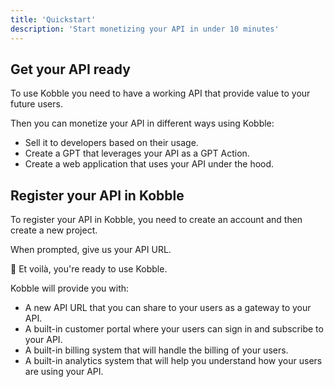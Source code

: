 ```yaml
---
title: 'Quickstart'
description: 'Start monetizing your API in under 10 minutes'
---
```


## Get your API ready

To use Kobble you need to have a working API that provide value to your future users.

Then you can monetize your API in different ways using Kobble:

- Sell it to developers based on their usage.
- Create a GPT that leverages your API as a GPT Action.
- Create a web application that uses your API under the hood.


## Register your API in Kobble

To register your API in Kobble, you need to create an account and then create a new project.

When prompted, give us your API URL.

🎉 Et voilà, you're ready to use Kobble.

Kobble will provide you with:

- A new API URL that you can share to your users as a gateway to your API.
- A built-in customer portal where your users can sign in and subscribe to your API.
- A built-in billing system that will handle the billing of your users.
- A built-in analytics system that will help you understand how your users are using your API.
